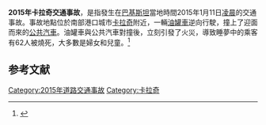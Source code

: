 {{expand|time=2015-01-15T01:41:19+00:00}}
{{Infobox bus accident
|title = 2015年卡拉奇交通事故
|boxwidth = 
|image = [[File:Sindh_in_Pakistan_(claims_hatched).svg|250px]]
|image_width = 
|caption = 信德省在[[巴基斯坦|巴基斯坦]]的位置
|date = 2015年1月11日[[凌晨|凌晨]]
|time = 
|location = {{flag|Pakistan}}[[信德省|信德省]][[卡拉奇|卡拉奇]]
|location-dist =
|location-dist-mi =
|location-dir =
|location-city =
|country = 
|line = 
|operator = 
|owner = 
|type = 
|cause = [[Traffic_collision|Traffic collision]]
|buses =
|other = 
|pax = 
|peds = 
|deaths = 62人
|injuries = 
|damage = [[公共汽車|公共汽車]]、[[油罐車|油罐車]] 
|property =
}}
'''2015年卡拉奇交通事故'''，是指發生在[[巴基斯坦|巴基斯坦]]當地時間2015年1月11日[[凌晨|凌晨]]的交通事故。事故地點位於南部港口城市[[卡拉奇|卡拉奇]]附近，一輛[[油罐車|油罐車]]逆向行駛，撞上了迎面而來的[[公共汽車|公共汽車]]。油罐車與公共汽車對撞後，立刻引發了火災，導致睡夢中的乘客有62人被燒死，大多數是婦女和兒童。<ref>{{cite news|title=巴基斯坦油罐车与公交车相撞 至少62人死亡|url=http://www.voachinese.com/content/pakistan-crash-20150111/2594109.html|accessdate=2015-01-14|newspaper=[[VOA|VOA]]|date=2015-01-12|archive-date=2015-01-14|archive-url=https://web.archive.org/web/20150114060743/http://www.voachinese.com/content/pakistan-crash-20150111/2594109.html|dead-url=no}}</ref>

==参考文献==
{{VOA}}
{{reflist}}

[[Category:2015年道路交通事故|Category:2015年道路交通事故]]
[[Category:卡拉奇|Category:卡拉奇]]


{{pakistan-stub}}